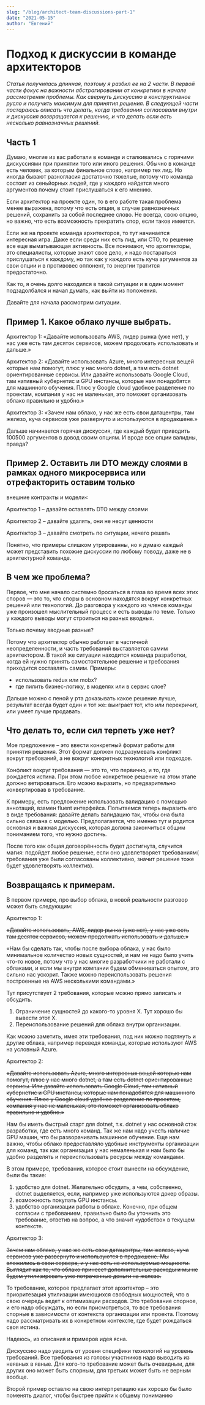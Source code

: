 ---
slug: "/blog/architect-team-discussions-part-1"
date: "2021-05-15"
author: "Евгений"
---

# Подход к дискуссии в команде архитекторов

*Статья получилась длинная, поэтому я разбил ее на 2 части. В первой части фокус на важности
абстрагировании от конкретики в начале рассмотрения проблемы. Как свернуть дискуссию в конструктивное
русло и получить максимум для принятия решения. В следующей части постараюсь описать что делать, когда
требования согласовали внутри и дискуссия возвращается к решению, и что делать если есть несколько
равнозначных решений.*

## Часть 1

<!-- cut -->
Думаю, многие из вас работали в команде и сталкивались с горячими дискуссиями при принятии того или иного
решения. Обычно в команде есть человек, за которым финальное слово, например тех лид. Но иногда бывают
разногласия достаточно тяжелые, потому что команда состоит из сеньйорных людей, где у каждого найдется
много аргументов почему стоит прислушаться к его мнению.

Если архитектор на проекте один, то в его работе такая проблема менее выражена, потому что есть опция, в
случае равнозначных решений, сохранить за собой последнее слово. Не всегда, свою опцию, но важно, что
есть возможность прекратить спор, если таков имеется.

Если же на проекте команда архитекторов, то тут начинается интересная игра. Даже если среди них есть
лид, или СТО, то решение все еще выматывающая активность. Все понимают, что архитекторы, это специалисты,
которые знают свое дело, и надо постараться прислушаться к каждому, но так как у каждого есть куча
аргументов за свои опции и в противовес оппонент, то энергии тратится предостаточно.

Как то, я очень долго находился в такой ситуации и в один момент подзадолбался и начал думать, как
выйти из положения.
<!-- cut -->

Давайте для начала рассмотрим ситуации.

## Пример 1. Какое облако лучше выбрать.

Архитектор 1: «Давайте использовать AWS, лидер рынка (уже нет), у нас уже есть там десяток сервисов,
можем продолжать использовать и дальше.»

Архитектор 2: «Давайте использовать Azure, много интересных вещей которые нам помогут, плюс у нас
много dotnet, а там есть dotnet ориентированные сервисы. Или давайте использовать Google Cloud, там
нативный кубернетис и GPU инстансы, которые нам понадобятся для машинного обучения. Плюс у Google cloud удобное
разделение по проектам, компания у нас не маленькая, это поможет организовать облако правильно и удобно.»

Архитектор 3: «Зачем нам облако, у нас же есть свои датацентры, там железо, куча сервисов уже развернуто
и используются в продакшене.»

Дальше начинается горячая дискуссия, где каждый будет приводить 100500 аргументов в довод своим опциям.
И вроде все опции валидны, правда?

## Пример 2. Оставить ли DTO между слоями в рамках одного микросервиса или отрефакторить оставим только
внешние контракты и модели<

Архитектор 1 – давайте оставлять DTO между слоями

Архитектор 2 – давайте удалять, они не несут ценности

Архитектор 3 – давайте смотреть по ситуации, нечего решать

Понятно, что примеры слишком утрированны, но я думаю каждый может представить похожие дискуссии по
любому поводу, даже не в архитектурной команде.

## В чем же проблема?
Первое, что мне начало системно бросаться в глаза во время всех этих споров — это то, что споры в
основном находятся вокруг конкретных решений или технологий. До разговора у каждого из членов команды уже
произошел мыслительный процесс и есть выводы по теме. Только у каждого выводы могут строиться на разных
вводных.

Только почему вводные разные?

Потому что архитектор обычно работает в частичной неопределенности, и часть требований выставляется самим
архитектором. В такой же ситуации находится команда разработки, когда ей нужно принять самостоятельное
решение и требования приходится составлять самим. Примеры:

<ul>
	<li>использовать redux или mobx?</li>
	<li>где пилить бизнес-логику, в моделях или в сервис слое?</li>
</ul>

Дальше можно с пеной у рта доказывать какое решение лучше, результат всегда будет один и тот же: выиграет
тот, кто или перекричит, или умеет лучше продавать.

## Что делать то, если сил терпеть уже нет?
Мое предложение – это ввести конкретный формат работы для принятия решения. Этот формат должен
подразумевать конфликт вокруг требований, а не вокруг конкретных технологий или подходов.

Конфликт вокруг требования — это то, что первично, и то, где рождается истина. При этом любое
конкретное решение на этом этапе должно ветироваться. Его можно выразить, но предварительно конвертировав в требование.

К примеру, есть предложение использовать валидацию с помощью аннотаций, взамен fluent интерфейса.
Попытаемся теперь выразить его в виде требования: давайте делать валидацию так, чтобы она была сильно
связана с моделью. Предполагается, что именно тут и родится основная и важная дискуссия, которая должна
закончиться общим пониманием того, что нужно достичь.

После того как общая договорённость будет достигнута, случится магия: подойдет любое решение, если оно
удовлетворяет требованиям( требования уже были согласованы коллективно, значит решение тоже будет
удовлетворять коллектив).

## Возвращаясь к примерам.

В первом примере, про выбор облака, в новой реальности разговор может быть следующим:

Архитектор 1:

~~«Давайте использовать, AWS, лидер рынка (уже нет), у нас уже есть там десяток сервисов, можем продолжать
				использовать и дальше.»~~

«Нам бы сделать так, чтобы после выбора облака, у нас было минимальное количество новых сущностей, и нам
не надо было учить что-то новое, потому что у нас многие разработчики не работали с облаками, и если мы
внутри компании будем обмениваться опытом, это сильно нас ускорит. Также можно переиспользовать решения
построенные на AWS несколькими командами.»

Тут присутствует 2 требования, которые можно прямо записать и обсудить.

1. Ограничение сущностей до какого-то уровня Х. Тут хорошо бы вывести этот Х.
2. Переиспользование решений для облака внутри организации.

Как можно заметить, имея эти требования, под них можно подтянуть и другие облака, например переведя
команды, которые используют AWS на условный Azure.

Архитектор 2:

~~«Давайте использовать Azure, много интересных вещей которые нам помогут, плюс у нас много dotnet, а там
есть dotnet ориентированные сервисы. Или давайте использовать Google Cloud, там нативный кубернетис и GPU
инстансы, которые нам понадобятся для машинного обучения. Плюс у Google cloud удобное разделение по
проектам, компания у нас не маленькая, это поможет организовать облако правильно и удобно.»~~

Нам бы иметь быстрый старт для dotnet, т.к. dotnet у нас основной стэк разработки, где есть много
команд. Так же нам надо учесть наличие GPU машин, что бы разворачивать машинное обучение. Еще нам важно,
чтобы облако предоставляло удобные инструменты организации для команд, так как организация у нас немаленькая
и нам было бы удобно разделять и переиспользовать ресурсы между командами.

В этом примере, требования, которое стоит вынести на обсуждение, были бы такие:

1. удобство для dotnet. Желательно обсудить, а чем, собственно, dotnet выделяется, если, например уже
				используются докер образы.
2. возможность покупать GPU инстансы.
3. удобство организации работы в облаке. Конечно, при общем согласии с требованием, правильно было бы
				уточнить это требование, ответив на вопрос, а что значит «удобство» в текущем контексте.

Архитектор 3:

~~Зачем нам облако, у нас же есть свои датацентры, там железо, куча сервисов уже развернуто и используются в продакшене.
Мы вложились в свои сервера, и у нас есть не используемые мощности. Выглядит как то, что облако принесет
дополнительные расходы и мы не будем утилизировать уже потраченные деньги на железо.~~

То требование, которое предлагает этот архитектор – это приоритезация утилизации имеющихся свободных
мощностей, что в свою очередь ведет к оптимизации расходов. Это требование спорное, и его надо обсуждать, но
если присмотреться, то все требования спорные в зависимости от контекста организации или проекта. Поэтому
надо рассматривать их в конкретном контексте, где будет рождаться своя истина.

Надеюсь, из описания и примеров идея ясна.

Дискуссию надо уводить от уровня специфики технологий на уровень требований. Все требования из головы
участников надо выводить из неявных в явные. Для кого-то требование может быть очевидным, для других оно
может быть спорным, для третьих может быть не верным вообще.

Второй пример оставлю на свою интерпретацию как хорошо бы было поменять диалог, чтобы быстрее прийти к
общему пониманию
